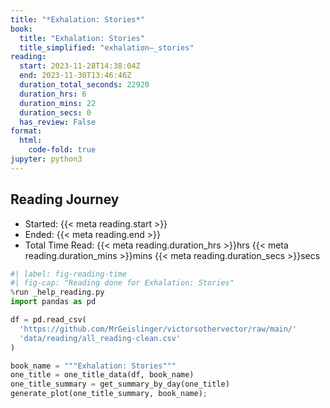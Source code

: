 ```yaml
---
title: "*Exhalation: Stories*"
book:
  title: "Exhalation: Stories"
  title_simplified: "exhalation–_stories"
reading:
  start: 2023-11-28T14:38:04Z
  end: 2023-11-30T13:46:46Z
  duration_total_seconds: 22920
  duration_hrs: 6
  duration_mins: 22
  duration_secs: 0
  has_review: False
format:
  html:
    code-fold: true
jupyter: python3
---
```


## Reading Journey

* Started: {{< meta reading.start >}}
* Ended: {{< meta reading.end >}}
* Total Time Read: {{< meta reading.duration_hrs >}}hrs {{< meta reading.duration_mins >}}mins {{< meta reading.duration_secs >}}secs

```python
#| label: fig-reading-time
#| fig-cap: "Reading done for Exhalation: Stories"
%run _help_reading.py
import pandas as pd

df = pd.read_csv(
  'https://github.com/MrGeislinger/victorsothervector/raw/main/'
  'data/reading/all_reading-clean.csv'
)

book_name = """Exhalation: Stories"""
one_title = one_title_data(df, book_name)
one_title_summary = get_summary_by_day(one_title)
generate_plot(one_title_summary, book_name);
```
